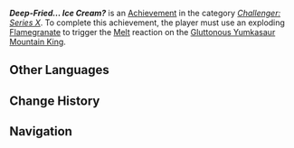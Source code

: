 {{Achievement Infobox
|id           = 82273
|order id     = 2273
|category     = Challenger: Series X
|description  = Use an exploding [[Flamegranate]] to trigger the [[Melt]] reaction on the [[Gluttonous Yumkasaur Mountain King]].
|requirements = 
|primogems    = 5
|tracking     = 
|topic        = Kongamato
|type         = Boss
|hidden       = 
}}
'''''Deep-Fried... Ice Cream?''''' is an [[Achievement]] in the category ''[[Challenger: Series X]]''. To complete this achievement, the player must use an exploding [[Flamegranate]] to trigger the [[Melt]] reaction on the [[Gluttonous Yumkasaur Mountain King]].
<!--
==Gameplay Notes==
* 

==Gallery==

==Video Guides==
{{EVT
|video1   = 
|caption1 = 
}}
-->
==Other Languages==
{{Other Languages
|en       = Deep-Fried... Ice Cream?
|zhs      = 油炸冰淇淋…？
|zhs_rm   = 
|zht      = 油炸冰淇淋…？
|zht_rm   = 
|zh_tl    = 
|ja       = 揚げアイス…？
|ja_rm    = Age-aisu...?
|ja_tl    = Deep-Fried Ice...?
|ko       = 아이스크림 튀김…?
|ko_tl    = 
|es       = Helado... ¿frito?
|es_tl    = Fried... Ice Cream?
|fr       = De la glace... frite ?
|fr_tl    = Fried... Ice Cream?
|ru       = Жареное... мороженое?..
|ru_tl    = 
|th       = ไอศกรีมทอด...?
|th_rm    = 
|th_tl    = 
|vi       = Kem Chiên Ngập Dầu...?
|vi_tl    = Deep-Fried Ice Cream...?
|de       = Frittiertes ... Eis?
|de_tl    = Fried... Ice Cream?
|id       = Es Krim Goreng ...?
|id_tl    = Fried Ice Cream ...?
|pt       = Um sorvete frito...?
|pt_tl    = 
|tr       = Kızarmış... Dondurma Mı?
|tr_tl    = 
|it       = Gelato... fritto?
|it_tl    = 
}}

==Change History==
{{Change History|5.3}}

==Navigation==
{{Achievement Navbox}}